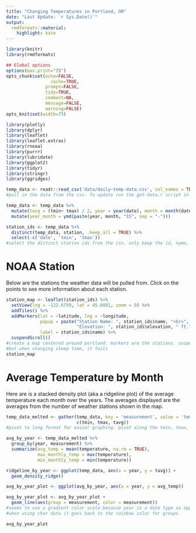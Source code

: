 ```yaml
---
title: "Changing Temperatures in Portland, OR"
date: "Last Update: `r Sys.Date()`"
output:
  rmdformats::material:
    highlight: kate
---
```



```r
library(knitr)
library(rmdformats)

## Global options
options(max.print="75")
opts_chunk$set(echo=FALSE,
	             cache=TRUE,
               prompt=FALSE,
               tidy=TRUE,
               comment=NA,
               message=FALSE,
               warning=FALSE)
opts_knit$set(width=75)
```
``` r
library(plotly)
library(dplyr)
library(leaflet)
library(leaflet.extras)
library(rnoaa)
library(purrr)
library(lubridate)
library(ggplot2)
library(tidyr)
library(stringr)
library(ggridges)

temp_data <- readr::read_csv('data/daily-temp-data.csv', col_names = TRUE)
#pull in the data from the csv. To update run the get-data.r script in the data folder

temp_data <- temp_data %>%
  mutate(tavg = (tmin+ tmax) / 2, year = year(date), month = month(date)) %>%
  mutate(year_month = ymd(paste(year, month, "15", sep = "-")))

station_ids <- temp_data %>%
  distinct(temp_data, station, .keep_all = TRUE) %>%
  select(-c('date', 'tmin', 'tmax'))
#select the distinct station ids from the csv. only keep the id, name, lat, long

```
# NOAA Station

Below are the stations the weather data will be pulled from. Click on the points to see more information about each station.

``` r
station_map <- leaflet(station_ids) %>%
  setView(lng = -122.6750, lat = 45.6081, zoom = 9) %>%
  addTiles() %>%
  addMarkers(lat = ~latitude, lng = ~longitude, 
             popup = paste("Station Name: ", station_ids$name, "<br>",
                           "Elevation: ", station_ids$elevation, " ft."),
             label = station_ids$name) %>%
  suspendScroll()
#create a map centered around portland. markers are the stations. suspendScroll is working,
#but when changing sleep time, it fails
station_map
```

# Average Temperature by Month

Here are is a stacked density plot (aka a ridgeline plot) of the average temperature each month over the years. The averages displayed are the averages from the number of weather stations shown in the map.

``` r

temp_data_melted <- gather(temp_data, key = 'measurement', value = 'temperature', 
                           c(tmin, tmax, tavg))
#pivot to long format for easier graphing. pivot along the tmin, tmax, tavg columns

avg_by_year <- temp_data_melted %>%
  group_by(year, measurement) %>%
  summarize(avg_temp = mean(temperature, na.rm = TRUE), 
            max_monthly_temp = max(temperature),
            min_monthly_temp = min(temperature))

ridgeline_by_year <- ggplot(temp_data, aes(x = year, y = tavg)) +
  geom_density_ridge()

avg_by_year_plot <- ggplot(avg_by_year, aes(x = year, y = avg_temp))

avg_by_year_plot <- avg_by_year_plot +
  geom_line(aes(group = measurement, color = measurement))
#seems to use a gradient color scale because year is a date type as opposed to a factor or char
#when using char data it goes back to the rainbow color for groups

avg_by_year_plot
```

